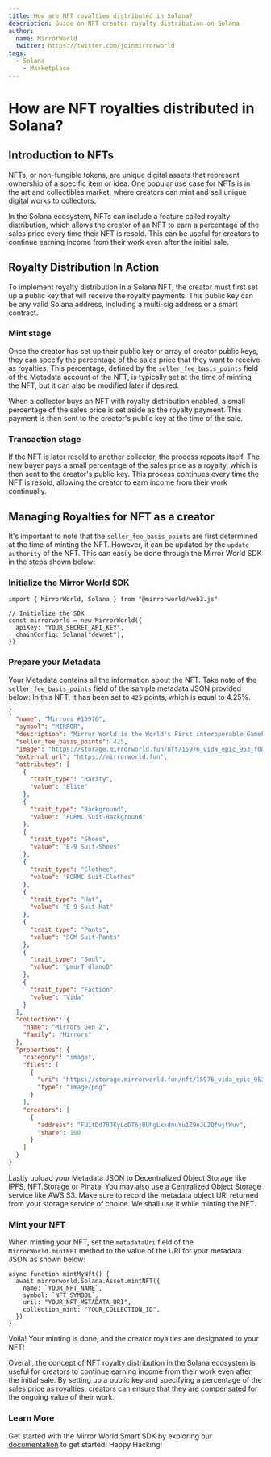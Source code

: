 ```yaml
---
title: How are NFT royalties distributed in Solana?
description: Guide on NFT creator royalty distribution on Solana
author:
  name: MirrorWorld
  twitter: https://twitter.com/joinmirrorworld
tags:
  - Solana
	- Marketplace
---
```


# How are NFT royalties distributed in Solana?

## Introduction to NFTs

NFTs, or non-fungible tokens, are unique digital assets that represent ownership
of a specific item or idea. One popular use case for NFTs is in the art and
collectibles market, where creators can mint and sell unique digital works to
collectors.

In the Solana ecosystem, NFTs can include a feature called royalty distribution,
which allows the creator of an NFT to earn a percentage of the sales price every
time their NFT is resold. This can be useful for creators to continue earning
income from their work even after the initial sale.

## Royalty Distribution In Action

To implement royalty distribution in a Solana NFT, the creator must first set up
a public key that will receive the royalty payments. This public key can be any
valid Solana address, including a multi-sig address or a smart contract.

### Mint stage

Once the creator has set up their public key or array of creator public keys,
they can specify the percentage of the sales price that they want to receive as
royalties. This percentage, defined by the `seller_fee_basis_points` field of
the Metadata account of the NFT, is typically set at the time of minting the
NFT, but it can also be modified later if desired.

When a collector buys an NFT with royalty distribution enabled, a small
percentage of the sales price is set aside as the royalty payment. This payment
is then sent to the creator's public key at the time of the sale.

### Transaction stage

If the NFT is later resold to another collector, the process repeats itself. The
new buyer pays a small percentage of the sales price as a royalty, which is then
sent to the creator's public key. This process continues every time the NFT is
resold, allowing the creator to earn income from their work continually.

## Managing Royalties for NFT as a creator

It's important to note that the `seller_fee_basis_points` are first determined
at the time of minting the NFT. However, it can be updated by the
`update authority` of the NFT. This can easily be done through the Mirror World
SDK in the steps shown below:

### Initialize the Mirror World SDK

```tsx
import { MirrorWorld, Solana } from "@mirrorworld/web3.js"

// Initialize the SDK
const mirrorworld = new MirrorWorld({
  apiKey: "YOUR_SECRET_API_KEY",
  chainConfig: Solana("devnet"),
})
```

### Prepare your Metadata

Your Metadata contains all the information about the NFT. Take note of the
`seller_fee_basis_points` field of the sample metadata JSON provided below: In
this NFT, it has been set to `425` points, which is equal to 4.25%.

```json
{
  "name": "Mirrors #15976",
  "symbol": "MIRROR",
  "description": "Mirror World is the World's First interoperable GameFi Matrix inhabited by AI NFTs. This is Mirror Generation 2 collection, which contains 3 factions: Vida, Xeon and Nova, and within each faction, Mirror can be minted in Common, Rare, Elite, Legendary and Mythical rarities, and these AI-Powered Assets can be used in the Mirror World Matrix.",
  "seller_fee_basis_points": 425,
  "image": "https://storage.mirrorworld.fun/nft/15976_vida_epic_953_f0875ffb53ac4463b1ce54e5545f396f.png",
  "external_url": "https://mirrorworld.fun",
  "attributes": [
    {
      "trait_type": "Rarity",
      "value": "Elite"
    },
    {
      "trait_type": "Background",
      "value": "FORMC Suit-Background"
    },
    {
      "trait_type": "Shoes",
      "value": "E-9 Suit-Shoes"
    },
    {
      "trait_type": "Clothes",
      "value": "FORMC Suit-Clothes"
    },
    {
      "trait_type": "Hat",
      "value": "E-9 Suit-Hat"
    },
    {
      "trait_type": "Pants",
      "value": "SGM Suit-Pants"
    },
    {
      "trait_type": "Soul",
      "value": "pmurT dlanoD"
    },
    {
      "trait_type": "Faction",
      "value": "Vida"
    }
  ],
  "collection": {
    "name": "Mirrors Gen 2",
    "family": "Mirrors"
  },
  "properties": {
    "category": "image",
    "files": [
      {
        "uri": "https://storage.mirrorworld.fun/nft/15976_vida_epic_953_f0875ffb53ac4463b1ce54e5545f396f.png",
        "type": "image/png"
      }
    ],
    "creators": [
      {
        "address": "FU1tDd78JKyLqDT6jRUhgLkxdnuYu1Z9nJL2QfwjtWuv",
        "share": 100
      }
    ]
  }
}
```

Lastly upload your Metadata JSON to Decentralized Object Storage like IPFS,
[NFT.Storage](http://NFT.Storage) or Pinata. You may also use a Centralized
Object Storage service like AWS S3. Make sure to record the metadata object URI
returned from your storage service of choice. We shall use it while minting the
NFT.

### Mint your NFT

When minting your NFT, set the `metadataUri` field of the `MirrorWorld.mintNFT`
method to the value of the URI for your metadata JSON as shown below:

```tsx
async function mintMyNft() {
  await mirrorworld.Solana.Asset.mintNFT({
    name: `YOUR_NFT_NAME`,
    symbol: `NFT_SYMBOL`,
    uril: "YOUR_NFT_METADATA_URI",
    collection_mint: "YOUR_COLLECTION_ID",
  })
}
```

Voila! Your minting is done, and the creator royalties are designated to your
NFT!

Overall, the concept of NFT royalty distribution in the Solana ecosystem is
useful for creators to continue earning income from their work even after the
initial sale. By setting up a public key and specifying a percentage of the
sales price as royalties, creators can ensure that they are compensated for the
ongoing value of their work.

### Learn More

Get started with the Mirror World Smart SDK by exploring our
[documentation](https://docs.mirrorworld.fun) to get started! Happy Hacking!
